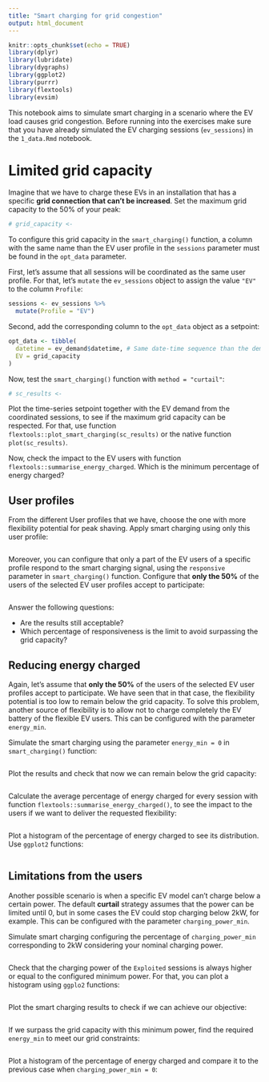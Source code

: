 ```yaml
---
title: "Smart charging for grid congestion"
output: html_document
---
```


```r
knitr::opts_chunk$set(echo = TRUE)
library(dplyr)
library(lubridate)
library(dygraphs)
library(ggplot2)
library(purrr)
library(flextools)
library(evsim)
```


This notebook aims to simulate smart charging in a scenario where the EV load causes grid congestion. Before running into the exercises make sure that you have already simulated the EV charging sessions (`ev_sessions`) in the `1_data.Rmd` notebook.


# Limited grid capacity

Imagine that we have to charge these EVs in an installation that has a specific **grid connection that can't be increased**. Set the maximum grid capacity to the 50% of your peak:

```r
# grid_capacity <- 
```


To configure this grid capacity in the `smart_charging()` function, a column with the same name than the EV user profile in the `sessions` parameter must be found in the `opt_data` parameter. 

First, let's assume that all sessions will be coordinated as the same user profile. For that, let's `mutate` the `ev_sessions` object to assign the value `"EV"` to the column `Profile`:

```r
sessions <- ev_sessions %>%
  mutate(Profile = "EV")
```

Second, add the corresponding column to the `opt_data` object as a setpoint:

```r
opt_data <- tibble(
  datetime = ev_demand$datetime, # Same date-time sequence than the demand
  EV = grid_capacity
)
```

Now, test the `smart_charging()` function with `method = "curtail"`:

```r
# sc_results <-
```

Plot the time-series setpoint together with the EV demand from the coordinated sessions, to see if the maximum grid capacity can be respected. For that, use function `flextools::plot_smart_charging(sc_results)` or the native function `plot(sc_results)`.


Now, check the impact to the EV users with function `flextools::summarise_energy_charged`. Which is the minimum percentage of energy charged? 



## User profiles

From the different User profiles that we have, choose the one with more flexibility potential for peak shaving. Apply smart charging using only this user profile:

```r

```

Moreover, you can configure that only a part of the EV users of a specific profile respond to the smart charging signal, using the `responsive` parameter in `smart_charging()` function. Configure that **only the 50%** of the users of the selected EV user profiles accept to participate:

```r

```

Answer the following questions:

* Are the results still acceptable?
* Which percentage of responsiveness is the limit to avoid surpassing the grid capacity?


## Reducing energy charged

Again, let's assume that **only the 50%** of the users of the selected EV user profiles accept to participate. We have seen that in that case, the flexibility potential is too low to remain below the grid capacity. To solve this problem, another source of flexibility is to allow not to charge completely the EV battery of the flexible EV users. This can be configured with the parameter `energy_min`. 

Simulate the smart charging using the parameter `energy_min = 0` in `smart_charging()` function:

```r

```

Plot the results and check that now we can remain below the grid capacity:

```r

```


Calculate the average percentage of energy charged for every session with function `flextools::summarise_energy_charged()`, to see the impact to the users if we want to deliver the requested flexibility:

```r

```

Plot a histogram of the percentage of energy charged to see its distribution. Use `ggplot2` functions:

```r

```


## Limitations from the users

Another possible scenario is when a specific EV model can't charge below a certain power. The default **curtail** strategy assumes that the power can be limited until 0, but in some cases the EV could stop charging below 2kW, for example. This can be configured with the parameter `charging_power_min`. 

Simulate smart charging configuring the percentage of `charging_power_min` corresponding to 2kW considering your nominal charging power. 

```r

```

Check that the charging power of the `Exploited` sessions is always higher or equal to the configured minimum power. For that, you can plot a histogram using `ggplo2` functions:

```r

```

Plot the smart charging results to check if we can achieve our objective:

```r

```

If we surpass the grid capacity with this minimum power, find the required `energy_min` to meet our grid constraints:

```r

```

Plot a histogram of the percentage of energy charged and compare it to the previous case when `charging_power_min = 0`:

```r

```



